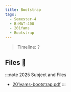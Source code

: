 ```yaml
---
title: Bootstrap
tags:
  - Semester-4
  - B-MAT-400
  - 201Yams
  - Bootstrap
---
```

> Timeline: ?


## Files 📂

:::note 2025 Subject and Files
- [201yams-bootstrap.pdf](https://github.com/Studio-17/Epitech-Subjects/raw/main/Semester-4/B-MAT-400/201Yams/Bootstrap/201yams-bootstrap.pdf)
:::

